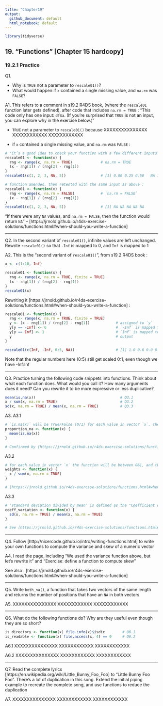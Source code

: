 ```yaml
---
title: "Chapter19"
output:
  github_document: default
  html_notebook: default
---
```


```r
library(tidyverse)
```


## 19. "Functions" [Chapter 15 hardcopy]
### 19.2.1 Practice

Q1.

* Why is `TRUE` not a parameter to `rescale01()`?
* What would happen if `x` contained a single missing value, and `na.rm` was `FALSE`?

A1.
This refers to a comment in s19.2 R4DS book, (where the `rescale01` function later gets defined), after code that includes `na.rm = TRUE` : "This code only has one input: `df$a`. (If you’re surprised that `TRUE` is not an input, you can explore why in the exercise below.)"

* `TRUE` not a parameter to `rescale01()` because XXXXXXXXXXXXXXX XXXXXXXXXXXX XXXXXXXXXXXX

* if `x` contained a single missing value, and `na.rm` was `FALSE` :
```r
# "it’s a good idea to check your function with a few different inputs" -- s19.2 R4DS book :
rescale01 <- function(x) {
  rng <- range(x, na.rm = TRUE)             # na.rm = TRUE
  (x - rng[1]) / (rng[2] - rng[1])
}
rescale01(c(1, 2, 3, NA, 5))                # [1] 0.00 0.25 0.50   NA 1.00

# function amended, then retested with the same input as above :
rescale01 <- function(x) {
  rng <- range(x, na.rm = FALSE)            # `na.rm = FALSE`
  (x - rng[1]) / (rng[2] - rng[1])
}
rescale01(c(1, 2, 3, NA, 5))                # [1] NA NA NA NA NA
```

"If there were any `NA` values, and `na.rm = FALSE`, then the function would return `NA`" -- [https://jrnold.github.io/r4ds-exercise-solutions/functions.html#when-should-you-write-a-function]


-----------

Q2.
In the second variant of `rescale01()`, infinite values are left unchanged.
Rewrite `rescale01()` so that `-Inf` is mapped to 0, and `Inf` is mapped to 1

A2.
This is the "second variant of `rescale01()`", from s19.2 R4DS book :
```r
x <- c(1:10, Inf)

rescale01 <- function(x) {
  rng <- range(x, na.rm = TRUE, finite = TRUE)
  (x - rng[1]) / (rng[2] - rng[1])
}
rescale01(x)
```

Rewriting it [https://jrnold.github.io/r4ds-exercise-solutions/functions.html#when-should-you-write-a-function] :
```r
rescale01 <- function(x) {
  rng <- range(x, na.rm = TRUE, finite = TRUE)
  y <- (x - rng[1]) / (rng[2] - rng[1])            # assigned to `y`
  y[y == -Inf] <- 0                                # `-Inf` is mapped to 0
  y[y == Inf] <- 1                                 # `Inf` is mapped to 1
  y                                                # output
}

rescale01(c(Inf, -Inf, 0:5, NA))                   # [1] 1.0 0.0 0.0 0.2 0.4 0.6 0.8 1.0  NA
```

Note that the regular numbers here (0:5) still get scaled 0:1, even though we have -Inf:Inf


-----------

Q3.
Practice turning the following code snippets into functions. Think about what each function does.
What would you call it? How many arguments does it need? Can you rewrite it to be more expressive or less duplicative?
```r
mean(is.na(x))                                       # Q3.1
x / sum(x, na.rm = TRUE)                             # Q3.2
sd(x, na.rm = TRUE) / mean(x, na.rm = TRUE)          # Q3.3
```

A3.
A3.1
```r
# `is.na(x)` will be True/False (0/1) for each value in vector `x`. The mean will be between 0&1, and indicates the proportion of values that are `NA`
proportion_na <- function(x) {
  mean(is.na(x))
}

# Confirmed by [https://jrnold.github.io/r4ds-exercise-solutions/functions.html#when-should-you-write-a-function]
```

A3.2
```r
# for each value in vector `x` the function will be between 0&1, and they will total to 1 (?)
weights <- function(x) {
  x / sum(x, na.rm = TRUE)
}

# [https://jrnold.github.io/r4ds-exercise-solutions/functions.html#when-should-you-write-a-function] called the function `weights`, so I copied that name
```

A3.3
```r
# 'standard deviation divided by mean' is defined as the "Coefficient of Variation"
coeff_variation <- function(x) {
  sd(x, na.rm = TRUE) / mean(x, na.rm = TRUE)
}

# See [https://jrnold.github.io/r4ds-exercise-solutions/functions.html#when-should-you-write-a-function] for use
```


-----------

Q4.
Follow [http://nicercode.github.io/intro/writing-functions.html] to write your own functions to compute the variance and skew of a numeric vector

A4.
I read the page, including "We used the variance function above, but let’s rewrite it" and "Exercise: define a function to compute skew"

See also : [https://jrnold.github.io/r4ds-exercise-solutions/functions.html#when-should-you-write-a-function]


-----------

Q5.
Write `both_na()`, a function that takes two vectors of the same length and returns the number of positions that have an `NA` in both vectors

A5.
XXXXXXXXXXXXXXX XXXXXXXXXXXX XXXXXXXXXXXX


-----------

Q6.
What do the following functions do? Why are they useful even though they are so short?
```r
is_directory <- function(x) file.info(x)$isdir        # Q6.1
is_readable <- function(x) file.access(x, 4) == 0     # Q6.2
```


A6.1
XXXXXXXXXXXXXXX XXXXXXXXXXXX XXXXXXXXXXXX

A6.2
XXXXXXXXXXXXXXX XXXXXXXXXXXX XXXXXXXXXXXX


-----------

Q7.
Read the complete lyrics [https://en.wikipedia.org/wiki/Little_Bunny_Foo_Foo] to “Little Bunny Foo Foo”. There’s a lot of duplication in this song. Extend the initial piping example to recreate the complete song, and use functions to reduce the duplication

A7.
XXXXXXXXXXXXXXX XXXXXXXXXXXX XXXXXXXXXXXX


